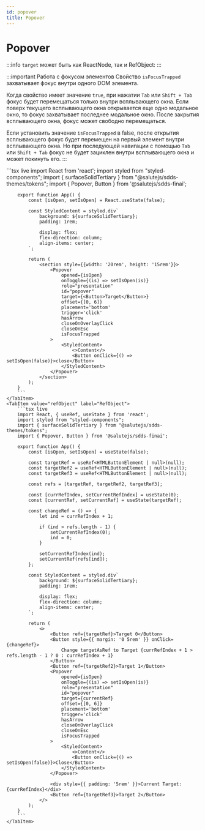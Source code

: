 ```yaml
---
id: popover
title: Popover
---
```



# Popover
<Description name="Popover" />
<PropsTable name="Popover" />

:::info
`target` может быть как ReactNode, так и RefObject:
:::

:::important Работа с фокусом элементов
Свойство `isFocusTrapped` захватывает фокус внутри одного DOM элемента.

Когда свойство имеет значение `true`, при нажатии `Tab` или `Shift + Tab` фокус будет перемещаться только внутри всплывающего окна.
Если поверх текущего всплывающего окна открывается еще одно модальное окно, то фокус захватывает последнее модальное окно.
После закрытия всплывающего окна, фокус может свободно перемещаться.

Если установить значение `isFocusTrapped` в false, после открытия всплывающего фокус будет перемещен на первый элемент внутри всплывающего окна.
Но при последующей навигации с помощью `Tab` или `Shift + Tab` фокус не будет зациклен внутри всплывающего окна и может покинуть его.
:::

<Tabs>
    <TabItem value="reactNode" label="React Node" default>
        ```tsx live
        import React from 'react';
        import styled from "styled-components";
        import { surfaceSolidTertiary } from "@salutejs/sdds-themes/tokens";
        import { Popover, Button } from '@salutejs/sdds-finai';

        export function App() {
            const [isOpen, setIsOpen] = React.useState(false);

            const StyledContent = styled.div`
                background: ${surfaceSolidTertiary};
                padding: 1rem;

                display: flex;
                flex-direction: column;
                align-items: center;
            `;

            return (
                <section style={{width: '20rem', height: '15rem'}}>
                    <Popover
                        opened={isOpen}
                        onToggle={(is) => setIsOpen(is)}
                        role="presentation"
                        id="popover"
                        target={<Button>Target</Button>}
                        offset={[0, 6]}
                        placement='bottom'
                        trigger='click'
                        hasArrow
                        closeOnOverlayClick
                        closeOnEsc
                        isFocusTrapped
                    >
                        <StyledContent>
                            <>Content</>
                            <Button onClick={() => setIsOpen(false)}>close</Button>
                        </StyledContent>
                    </Popover>
                </section>
            );
        }
        ```
    </TabItem>
    <TabItem value="refObject" label="RefObject">
        ```tsx live
        import React, { useRef, useState } from 'react';
        import styled from "styled-components";
        import { surfaceSolidTertiary } from "@salutejs/sdds-themes/tokens";
        import { Popover, Button } from '@salutejs/sdds-finai';

        export function App() {
            const [isOpen, setIsOpen] = useState(false);

            const targetRef = useRef<HTMLButtonElement | null>(null);
            const targetRef2 = useRef<HTMLButtonElement | null>(null);
            const targetRef3 = useRef<HTMLButtonElement | null>(null);

            const refs = [targetRef, targetRef2, targetRef3];

            const [currRefIndex, setCurrentRefIndex] = useState(0);
            const [currentRef, setCurrentRef] = useState(targetRef);

            const changeRef = () => {
                let ind = currRefIndex + 1;

                if (ind > refs.length - 1) {
                    setCurrentRefIndex(0);
                    ind = 0;
                }

                setCurrentRefIndex(ind);
                setCurrentRef(refs[ind]);
            };

            const StyledContent = styled.div`
                background: ${surfaceSolidTertiary};
                padding: 1rem;

                display: flex;
                flex-direction: column;
                align-items: center;
            `;

            return (
                <>
                    <Button ref={targetRef}>Target 0</Button>
                    <Button style={{ margin: '0 5rem' }} onClick={changeRef}>
                        Change targetAsRef to Target {currRefIndex + 1 > refs.length - 1 ? 0 : currRefIndex + 1}
                    </Button>
                    <Button ref={targetRef2}>Target 1</Button>
                    <Popover
                        opened={isOpen}
                        onToggle={(is) => setIsOpen(is)}
                        role="presentation"
                        id="popover"
                        target={currentRef}
                        offset={[0, 6]}
                        placement='bottom'
                        trigger='click'
                        hasArrow
                        closeOnOverlayClick
                        closeOnEsc
                        isFocusTrapped
                    >
                        <StyledContent>
                            <>Content</>
                            <Button onClick={() => setIsOpen(false)}>Close</Button>
                        </StyledContent>
                    </Popover>

                    <div style={{ padding: '5rem' }}>Current Target: {currRefIndex}</div>
                    <Button ref={targetRef3}>Target 2</Button>
                </>
            );
        }
        ```
    </TabItem>
</Tabs>

